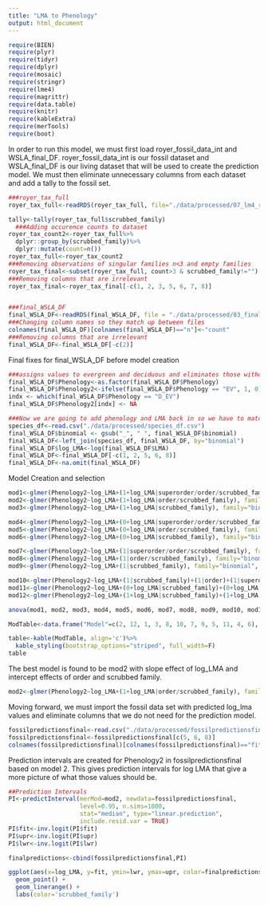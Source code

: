 ```yaml
---
title: "LMA to Phenology"
output: html_document
---
```


```r
require(BIEN)
require(plyr)
require(tidyr) 
require(dplyr)
require(mosaic)
require(stringr)
require(lme4)
require(magrittr)
require(data.table)
require(knitr)
require(kableExtra)
require(merTools)
require(boot)
```


In order to run this model, we must first load royer_fossil_data_int and WSLA_final_DF. royer_fossil_data_int is our fossil dataset and WSLA_final_DF is our living dataset that will be used to create the prediction model. We must then eliminate unnecessary columns from each dataset and add a tally to the fossil set. 
```r
###royer_tax_full
royer_tax_full<-readRDS(royer_tax_full, file="./data/processed/07_lm4_royer")

tally<-tally(royer_tax_full$scrubbed_family)
  ###Adding occurence counts to dataset
royer_tax_count2<-royer_tax_full%>%
  dplyr::group_by(scrubbed_family)%>%
  dplyr::mutate(count=n())
royer_tax_full<-royer_tax_count2
###Removing observations of singular families n<3 and empty families
royer_tax_final<-subset(royer_tax_full, count>3 & scrubbed_family!="")
###Removing columns that are irrelevant
royer_tax_final<-royer_tax_final[-c(1, 2, 3, 5, 6, 7, 8)]


###final_WSLA_DF
final_WSLA_DF<-readRDS(final_WSLA_DF, file = "./data/processed/03_finalWSLADF.rds")
###Changing column names so they match up between files
colnames(final_WSLA_DF)[colnames(final_WSLA_DF)=="n"]<-"count"
###Removing columns that are irrelevant
final_WSLA_DF<-final_WSLA_DF[-c(2)]
```

Final fixes for final_WSLA_DF before model creation
```r
###assigns values to evergreen and deciduous and eliminates those without phenology 
final_WSLA_DF$Phenology<-as.factor(final_WSLA_DF$Phenology)
final_WSLA_DF$Phenology2<-ifelse(final_WSLA_DF$Phenology == "EV", 1, 0)
indx <- which(final_WSLA_DF$Phenology == "D_EV")
final_WSLA_DF$Phenology2[indx] <- NA

###Now we are going to add phenology and LMA back in so we have to match order and super order back up
species_df<-read.csv("./data/processed/species_df.csv")
final_WSLA_DF$binomial <- gsub("_", " ", final_WSLA_DF$binomial)
final_WSLA_DF<-left_join(species_df, final_WSLA_DF, by="binomial")
final_WSLA_DF$log_LMA<-log(final_WSLA_DF$LMA)
final_WSLA_DF<-final_WSLA_DF[-c(1, 2, 5, 6, 8)]
final_WSLA_DF<-na.omit(final_WSLA_DF)
```

Model Creation and selection
```r
mod1<-glmer(Phenology2~log_LMA+(1+log_LMA|superorder/order/scrubbed_family), family="binomial", data=final_WSLA_DF)
mod2<-glmer(Phenology2~log_LMA+(1+log_LMA|order/scrubbed_family), family="binomial", data=final_WSLA_DF)
mod3<-glmer(Phenology2~log_LMA+(1+log_LMA|scrubbed_family), family="binomial", data=final_WSLA_DF)

mod4<-glmer(Phenology2~log_LMA+(0+log_LMA|superorder/order/scrubbed_family), family="binomial", data=final_WSLA_DF)
mod5<-glmer(Phenology2~log_LMA+(0+log_LMA|order/scrubbed_family), family="binomial", data=final_WSLA_DF)
mod6<-glmer(Phenology2~log_LMA+(0+log_LMA|scrubbed_family), family="binomial", data=final_WSLA_DF)

mod7<-glmer(Phenology2~log_LMA+(1|superorder/order/scrubbed_family), family="binomial", data=final_WSLA_DF)
mod8<-glmer(Phenology2~log_LMA+(1|order/scrubbed_family), family="binomial", data=final_WSLA_DF)
mod9<-glmer(Phenology2~log_LMA+(1|scrubbed_family), family="binomial", data=final_WSLA_DF)

mod10<-glmer(Phenology2~log_LMA+(1|scrubbed_family)+(1|order)+(1|superorder), family="binomial", data=final_WSLA_DF)
mod11<-glmer(Phenology2~log_LMA+(0+log_LMA|scrubbed_family)+(0+log_LMA|order)+(0+log_LMA|superorder), family="binomial", data=final_WSLA_DF)
mod12<-glmer(Phenology2~log_LMA+(1+log_LMA|scrubbed_family)+(1+log_LMA|order)+(1+log_LMA|superorder), family="binomial", data=final_WSLA_DF)

anova(mod1, mod2, mod3, mod4, mod5, mod6, mod7, mod8, mod9, mod10, mod11, mod12)

ModTable<-data.frame("Model"=c(2, 12, 1, 3, 8, 10, 7, 9, 5, 11, 4, 6), "Rank"=c(1:12), "LogLik"=c(-10576, -10574, -10575, -10597, -12444, -12444, -12444, -12447, -12603, -12602, -12603, -12607), "AIC"=c(21169, 21171, 21171, 21204, 24896, 24897, 24898, 24899, 25214, 25215, 25216, 25220), "dAIC"=c(0, 2, 2, 35, 3727, 3728, 3729, 3730, 4045, 4046, 4047, 4051), "P-value"=c("<2e-16", "<2e-16", 0.3468, "<2e-16", "<2e-16", "<2e-16", "<2e-16", "<2e-16", 1, 1, 1, 1))

table<-kable(ModTable, align='c')%>%
  kable_styling(bootstrap_options="striped", full_width=F)
table

```

The best model is found to be mod2 with slope effect of log_LMA and intercept effects of order and scrubbed family. 
```r
mod2<-glmer(Phenology2~log_LMA+(1+log_LMA|order/scrubbed_family), family="binomial", data=final_WSLA_DF)
```

Moving forward, we must import the fossil data set with predicted log_lma values and eliminate columns that we do not need for the prediction model. 
```r
fossilpredictionsfinal<-read.csv("./data/processed/fossilpredictionsfinal.csv")
fossilpredictionsfinal<-fossilpredictionsfinal[c(5, 6, 8)]
colnames(fossilpredictionsfinal)[colnames(fossilpredictionsfinal)=="fit"]<- "log_LMA"
```

Prediction intervals are created for Phenology2 in fossilpredictionsfinal based on model 2. This gives prediction intervals for log LMA that give a more picture of what those values should be. 
```r
##Prediction Intervals 
PI<-predictInterval(merMod=mod2, newdata=fossilpredictionsfinal, 
                    level=0.95, n.sims=1000,
                    stat="median", type="linear.prediction",
                    include.resid.var = TRUE)
PI$fit<-inv.logit(PI$fit)
PI$upr<-inv.logit(PI$upr)
PI$lwr<-inv.logit(PI$lwr)

finalpredictions<-cbind(fossilpredictionsfinal,PI)

ggplot(aes(x=log_LMA, y=fit, ymin=lwr, ymax=upr, color=finalpredictions$scrubbed_family), data=finalpredictions) +
  geom_point() +
  geom_linerange() +
  labs(color='scrubbed_family')
```
